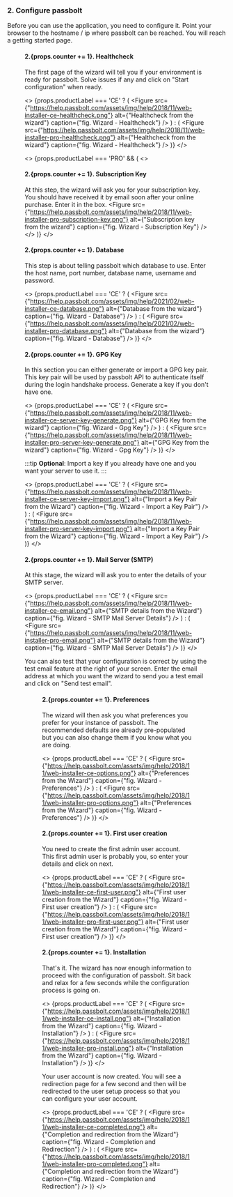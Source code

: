 
<h3>2. Configure passbolt</h3>

Before you can use the application, you need to configure it. Point your browser to the hostname / ip where passbolt
can be reached. You will reach a getting started page.

<Figure src="https://help.passbolt.com/assets/img/help/2021/02/web-installer-getting-started.png" alt="Passbolt welcome page before configuration" caption="fig. Passbolt welcome page before configuration" />

<h4>2.{props.counter += 1}. Healthcheck</h4>

The first page of the wizard will tell you if your environment is ready for passbolt. Solve issues if any and click on
"Start configuration" when ready.

<>
{props.productLabel === 'CE' ? (
    <Figure src={"https://help.passbolt.com/assets/img/help/2018/11/web-installer-ce-healthcheck.png"} alt={"Healthcheck from the wizard"} caption={"fig. Wizard - Healthcheck"} />
) : (
    <Figure src={"https://help.passbolt.com/assets/img/help/2018/11/web-installer-pro-healthcheck.png"} alt={"Healthcheck from the wizard"} caption={"fig. Wizard - Healthcheck"} />
)}
</>

<>
    {props.productLabel === 'PRO' && (
        <>
            <h4>2.{props.counter += 1}. Subscription Key</h4>
            <span>At this step, the wizard will ask you for your subscription key. You should have received it by email soon after your online purchase. Enter it in the box.</span>
            <Figure src={"https://help.passbolt.com/assets/img/help/2018/11/web-installer-pro-subscription-key.png"} alt={"Subscription key from the wizard"} caption={"fig. Wizard - Subscription Key"} />
        </>
    )}
</>


<h4>2.{props.counter += 1}. Database</h4>

This step is about telling passbolt which database to use. Enter the host name, port number, database name, username and password.

<>
    {props.productLabel === 'CE' ? (
        <Figure src={"https://help.passbolt.com/assets/img/help/2021/02/web-installer-ce-database.png"} alt={"Database from the wizard"} caption={"fig. Wizard - Database"} />
    ) : (
        <Figure src={"https://help.passbolt.com/assets/img/help/2021/02/web-installer-pro-database.png"} alt={"Database from the wizard"} caption={"fig. Wizard - Database"} />
    )}
</>

<h4>2.{props.counter += 1}. GPG Key</h4>

In this section you can either generate or import a GPG key pair. This key pair will be used by passbolt API to authenticate itself during the login handshake process.
Generate a key if you don't have one.

<>
    {props.productLabel === 'CE' ? (
        <Figure src={"https://help.passbolt.com/assets/img/help/2018/11/web-installer-ce-server-key-generate.png"} alt={"GPG Key from the wizard"} caption={"fig. Wizard - Gpg Key"} />
    ) : (
        <Figure src={"https://help.passbolt.com/assets/img/help/2018/11/web-installer-pro-server-key-generate.png"} alt={"GPG Key from the wizard"} caption={"fig. Wizard - Gpg Key"} />
    )}
</>

:::tip
**Optional**: Import a key if you already have one and you want your server to use it.
:::

<GpgKeyGeneration />

<>
    {props.productLabel === 'CE' ? (
        <Figure src={"https://help.passbolt.com/assets/img/help/2018/11/web-installer-ce-server-key-import.png"} alt={"Import a Key Pair from the Wizard"} caption={"fig. Wizard - Import a Key Pair"} />
    ) : (
        <Figure src={"https://help.passbolt.com/assets/img/help/2018/11/web-installer-pro-server-key-import.png"} alt={"Import a Key Pair from the Wizard"} caption={"fig. Wizard - Import a Key Pair"} />
    )}
</>

<h4>2.{props.counter += 1}. Mail Server (SMTP)</h4>

At this stage, the wizard will ask you to enter the details of your SMTP server.

<>
    {props.productLabel === 'CE' ? (
        <Figure src={"https://help.passbolt.com/assets/img/help/2018/11/web-installer-ce-email.png"} alt={"SMTP details from the Wizard"} caption={"fig. Wizard -  SMTP Mail Server Details"} />
    ) : (
        <Figure src={"https://help.passbolt.com/assets/img/help/2018/11/web-installer-pro-email.png"} alt={"SMTP details from the Wizard"} caption={"fig. Wizard - SMTP Mail Server Details"} />
    )}
</>

You can also test that your configuration is correct by using the test email feature at the right of your screen. Enter the email address at which you want the wizard to send you a test email and click on "Send test email".

<Figure src={"https://help.passbolt.com/assets/img/help/2018/04/wizard-test-email.png"} alt={"Test smtp settings from the Wizard"} caption={"fig. Wizard - Test SMTP Settings"} />

<h4>2.{props.counter += 1}. Preferences</h4>

The wizard will then ask you what preferences you prefer for your instance of passbolt. The recommended defaults are already pre-populated but you can also change them if you know what you are doing.

<>
    {props.productLabel === 'CE' ? (
        <Figure src={"https://help.passbolt.com/assets/img/help/2018/11/web-installer-ce-options.png"} alt={"Preferences from the Wizard"} caption={"fig. Wizard -  Preferences"} />
    ) : (
        <Figure src={"https://help.passbolt.com/assets/img/help/2018/11/web-installer-pro-options.png"} alt={"Preferences from the Wizard"} caption={"fig. Wizard - Preferences"} />
    )}
</>

<h4>2.{props.counter += 1}. First user creation</h4>

You need to create the first admin user account. This first admin user is probably you, so enter your details and click on next.

<>
    {props.productLabel === 'CE' ? (
        <Figure src={"https://help.passbolt.com/assets/img/help/2018/11/web-installer-ce-first-user.png"} alt={"First user creation from the Wizard"} caption={"fig. Wizard -  First user creation"} />
    ) : (
        <Figure src={"https://help.passbolt.com/assets/img/help/2018/11/web-installer-pro-first-user.png"} alt={"First user creation from the Wizard"} caption={"fig. Wizard - First user creation"} />
    )}
</>

<h4>2.{props.counter += 1}. Installation</h4>

That's it. The wizard has now enough information to proceed with the configuration of passbolt. Sit back and relax for a few seconds while the configuration process is going on.

<>
    {props.productLabel === 'CE' ? (
        <Figure src={"https://help.passbolt.com/assets/img/help/2018/11/web-installer-ce-install.png"} alt={"Installation from the Wizard"} caption={"fig. Wizard -  Installation"} />
    ) : (
        <Figure src={"https://help.passbolt.com/assets/img/help/2018/11/web-installer-pro-install.png"} alt={"Installation from the Wizard"} caption={"fig. Wizard - Installation"} />
    )}
</>

Your user account is now created. You will see a redirection page for a few second and then will be redirected to the user setup process so that you can configure your user account.

<>
    {props.productLabel === 'CE' ? (
        <Figure src={"https://help.passbolt.com/assets/img/help/2018/11/web-installer-ce-completed.png"} alt={"Completion and redirection from the Wizard"} caption={"fig. Wizard -  Completion and Redirection"} />
    ) : (
        <Figure src={"https://help.passbolt.com/assets/img/help/2018/11/web-installer-pro-completed.png"} alt={"Completion and redirection from the Wizard"} caption={"fig. Wizard - Completion and Redirection"} />
    )}
</>